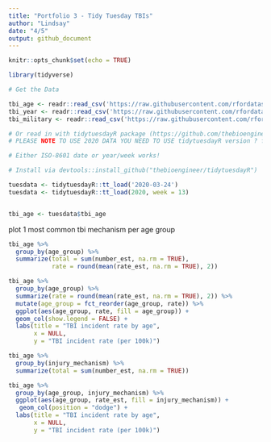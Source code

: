 ```yaml
---
title: "Portfolio 3 - Tidy Tuesday TBIs"
author: "Lindsay"
date: "4/5"
output: github_document
---
```


```r
knitr::opts_chunk$set(echo = TRUE)
```

```r
library(tidyverse)
```


```r
# Get the Data

tbi_age <- readr::read_csv('https://raw.githubusercontent.com/rfordatascience/tidytuesday/master/data/2020/2020-03-24/tbi_age.csv')
tbi_year <- readr::read_csv('https://raw.githubusercontent.com/rfordatascience/tidytuesday/master/data/2020/2020-03-24/tbi_year.csv')
tbi_military <- readr::read_csv('https://raw.githubusercontent.com/rfordatascience/tidytuesday/master/data/2020/2020-03-24/tbi_military.csv')

# Or read in with tidytuesdayR package (https://github.com/thebioengineer/tidytuesdayR)
# PLEASE NOTE TO USE 2020 DATA YOU NEED TO USE tidytuesdayR version ? from GitHub

# Either ISO-8601 date or year/week works!

# Install via devtools::install_github("thebioengineer/tidytuesdayR")

tuesdata <- tidytuesdayR::tt_load('2020-03-24')
tuesdata <- tidytuesdayR::tt_load(2020, week = 13)


tbi_age <- tuesdata$tbi_age
```
plot 1 most common tbi mechanism per age group

```r
tbi_age %>% 
  group_by(age_group) %>% 
  summarize(total = sum(number_est, na.rm = TRUE),
            rate = round(mean(rate_est, na.rm = TRUE), 2))
```

```r
tbi_age %>% 
  group_by(age_group) %>% 
  summarize(rate = round(mean(rate_est, na.rm = TRUE), 2)) %>% 
  mutate(age_group = fct_reorder(age_group, rate)) %>% 
  ggplot(aes(age_group, rate, fill = age_group)) + 
  geom_col(show.legend = FALSE) +
  labs(title = "TBI incident rate by age",
       x = NULL,
       y = "TBI incident rate (per 100k)")
```


```r
tbi_age %>% 
  group_by(injury_mechanism) %>% 
  summarize(total = sum(number_est, na.rm = TRUE))
```

```r
tbi_age %>% 
  group_by(age_group, injury_mechanism) %>% 
  ggplot(aes(age_group, rate_est, fill = injury_mechanism)) + 
   geom_col(position = "dodge") +
  labs(title = "TBI incident rate by age", 
       x = NULL,
       y = "TBI incident rate (per 100k)")
```


